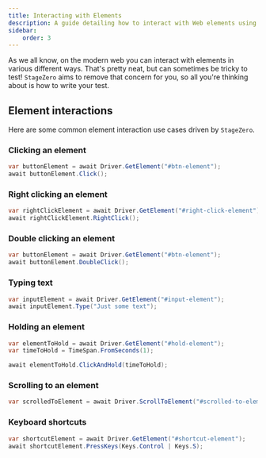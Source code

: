 ```yaml
---
title: Interacting with Elements
description: A guide detailing how to interact with Web elements using StageZero's test driver.
sidebar:
    order: 3
---
```


As we all know, on the modern web you can interact with elements in various different ways. 
That's pretty neat, but can sometimes be tricky to test! `StageZero` aims to remove that concern for you, so all you're thinking about is how to write your test.

## Element interactions

Here are some common element interaction use cases driven by `StageZero`.

### Clicking an element

```csharp
var buttonElement = await Driver.GetElement("#btn-element");
await buttonElement.Click();
```

### Right clicking an element

```csharp
var rightClickElement = await Driver.GetElement("#right-click-element");
await rightClickElement.RightClick();
```

### Double clicking an element

```csharp
var buttonElement = await Driver.GetElement("#btn-element");
await buttonElement.DoubleClick();
```

### Typing text

```csharp
var inputElement = await Driver.GetElement("#input-element");
await inputElement.Type("Just some text");
```

### Holding an element

```csharp
var elementToHold = await Driver.GetElement("#hold-element");
var timeToHold = TimeSpan.FromSeconds(1);

await elementToHold.ClickAndHold(timeToHold);
```

### Scrolling to an element

```csharp
var scrolledToElement = await Driver.ScrollToElement("#scrolled-to-element");
```

### Keyboard shortcuts

```csharp
var shortcutElement = await Driver.GetElement("#shortcut-element");
await shortcutElement.PressKeys(Keys.Control | Keys.S);
```

